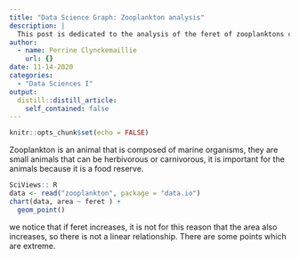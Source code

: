 ```yaml
---
title: "Data Science Graph: Zooplankton analysis"
description: |
  This post is dedicated to the analysis of the feret of zooplanktons compared to their area.
author:
  - name: Perrine Clynckemaillie
    url: {}
date: 11-14-2020
categories: 
  - "Data Sciences I"
output:
  distill::distill_article:
    self_contained: false
---
```


```r
knitr::opts_chunk$set(echo = FALSE)
```

Zooplankton is an animal that is composed of marine organisms, they are small animals that can be herbivorous or carnivorous, it is important for the animals because it is a food reserve.

```r
SciViews:: R
data <- read("zooplankton", package = "data.io")
chart(data, area ~ feret ) +
  geom_point()
```

we notice that if feret increases, it is not for this reason that the area also increases, so there is not a linear relationship. There are some points which are extreme. 
